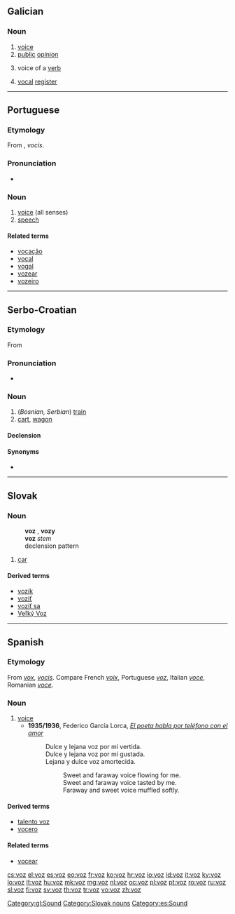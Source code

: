 ==Galician==

===Noun===
{{gl-noun|f|voces}}

# [[voice]]
# [[public]] [[opinion]]
# {{context|grammar|lang=gl}} voice of a [[verb]]
# {{context|music|lang=gl}} [[vocal]] [[register]]

[[Category:gl:Sound]]

----

==Portuguese==

===Etymology===
From {{etyl|la|pt}} {{term|vox|lang=la}}, ''vocis''.

===Pronunciation===
* {{a|PT}} {{IPA|/ˈvɔʃ/|lang=pt}}

===Noun===
{{pt-noun|f|es}}

# [[voice]] (all senses)
# [[speech]]

====Related terms====
* [[vocação]]
* [[vocal]]
* [[vogal]]
* [[vozear]]
* [[vozeiro]]
----

==Serbo-Croatian==

===Etymology===
From {{etyl|sla-pro|sh}} {{recons|vôzъ|lang=sla-pro}}

===Pronunciation===
* {{IPA|/ʋôːz/|lang=sh}}

===Noun===
{{sh-noun|g=m|head=vȏz|r|воз|во̑з}}

# (''Bosnian, Serbian'') [[train]]
# [[cart]], [[wagon]]

====Declension====
{{sh-decl-noun
|vȏz|vòzovi
|voza|vozova
|vozu|vozovima
|voz|vozove
|vozu|vozovi
|vozu|vozovima
|vozom|vozovima
}}

====Synonyms====
* {{l|sh|vlak|vlȃk}}

----

==Slovak==

===Noun===
: '''voz''' {{m}}, '''vozy''' {{p}}
: '''voz''' ''stem''
: declension pattern {{sk-dub}}

# [[car]]

====Derived terms====
* [[vozík]]
* [[voziť]]
* [[voziť sa]]
* [[Veľký Voz]]

[[Category:Slovak nouns]]

----

==Spanish==

===Etymology===
From {{etyl|la|es}} ''[[vox]]'', ''[[vocis]]''. Compare French ''[[voix]]'', Portuguese ''[[voz]]'', Italian ''[[voce]]'', Romanian ''[[voce]]''.

===Noun===
{{es-noun|f|voces}}

# [[voice]]
#* '''1935/1936''', Federico García Lorca, ''[[s:es:El poeta habla por teléfono con el amor|El poeta habla por teléfono con el amor]]''
#*: Dulce y lejana voz por mí vertida.
#*: Dulce y lejana voz por mí gustada.
#*: Lejana y dulce voz amortecida.
#*::Sweet and faraway voice flowing for me.
#*::Sweet and faraway voice tasted by me.
#*::Faraway and sweet voice muffled softly.

====Derived terms====
* [[talento voz]]
* [[vocero]]

====Related terms====
* [[vocear]]

[[Category:es:Sound]]

[[cs:voz]]
[[el:voz]]
[[es:voz]]
[[eo:voz]]
[[fr:voz]]
[[ko:voz]]
[[hr:voz]]
[[io:voz]]
[[id:voz]]
[[it:voz]]
[[ky:voz]]
[[lo:voz]]
[[lt:voz]]
[[hu:voz]]
[[mk:voz]]
[[mg:voz]]
[[nl:voz]]
[[oc:voz]]
[[pl:voz]]
[[pt:voz]]
[[ro:voz]]
[[ru:voz]]
[[sl:voz]]
[[fi:voz]]
[[sv:voz]]
[[th:voz]]
[[tr:voz]]
[[vo:voz]]
[[zh:voz]]